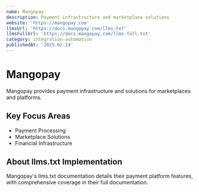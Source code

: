 ```yaml
---
name: Mangopay
description: Payment infrastructure and marketplace solutions
website: 'https://mangopay.com'
llmsUrl: 'https://docs.mangopay.com/llms.txt'
llmsFullUrl: 'https://docs.mangopay.com/llms-full.txt'
category: integration-automation
publishedAt: '2025-02-24'
---
```


# Mangopay

Mangopay provides payment infrastructure and solutions for marketplaces and platforms.

## Key Focus Areas

- Payment Processing
- Marketplace Solutions
- Financial Infrastructure

## About llms.txt Implementation

Mangopay's llms.txt documentation details their payment platform features, with comprehensive coverage in their full documentation.
